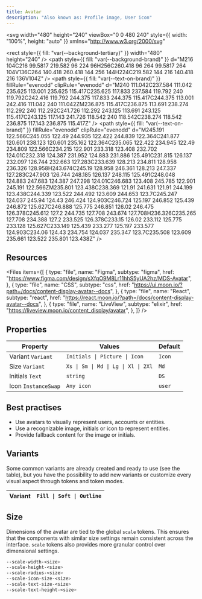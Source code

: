 ```yaml
---
title: Avatar
description: "Also known as: Profile image, User icon"
---
```


<svg
  width="480"
  height="240"
  viewBox="0 0 480 240"
  style={{ width: "100%", height: "auto" }}
  xmlns="http://www.w3.org/2000/svg"
>
  <rect
    style={{ fill: "var(--background-tertiary)" }}
    width="480"
    height="240"
  />
  <path
    style={{ fill: "var(--background-brand)" }}
    d="M216 104C216 99.5817 219.582 96 224 96H256C260.418 96 264 99.5817 264 104V136C264 140.418 260.418 144 256 144H224C219.582 144 216 140.418 216 136V104Z"
  />
  <path
    style={{ fill: "var(--text-on-brand)" }}
    fillRule="evenodd"
    clipRule="evenodd"
    d="M240 111.042C237.584 111.042 235.625 113.001 235.625 115.417C235.625 117.833 237.584 119.792 240 119.792C242.416 119.792 244.375 117.833 244.375 115.417C244.375 113.001 242.416 111.042 240 111.042ZM236.875 115.417C236.875 113.691 238.274 112.292 240 112.292C241.726 112.292 243.125 113.691 243.125 115.417C243.125 117.143 241.726 118.542 240 118.542C238.274 118.542 236.875 117.143 236.875 115.417Z"
  />
  <path
    style={{ fill: "var(--text-on-brand)" }}
    fillRule="evenodd"
    clipRule="evenodd"
    d="M245.191 122.566C245.055 122.49 244.935 122.422 244.839 122.364C241.877 120.601 238.123 120.601 235.162 122.364C235.065 122.422 234.945 122.49 234.809 122.566C234.215 122.901 233.318 123.408 232.702 124.01C232.318 124.387 231.952 124.883 231.886 125.491C231.815 126.137 232.097 126.744 232.663 127.283C233.639 128.213 234.811 128.958 236.326 128.958H243.674C245.19 128.958 246.361 128.213 247.337 127.283C247.903 126.744 248.185 126.137 248.115 125.491C248.048 124.883 247.683 124.387 247.298 124.01C246.683 123.408 245.785 122.901 245.191 122.566ZM235.801 123.438C238.369 121.91 241.631 121.91 244.199 123.438C244.339 123.522 244.492 123.609 244.653 123.7C245.247 124.037 245.94 124.43 246.424 124.903C246.724 125.197 246.852 125.439 246.872 125.627C246.888 125.775 246.851 126.02 246.475 126.378C245.612 127.2 244.735 127.708 243.674 127.708H236.326C235.265 127.708 234.388 127.2 233.525 126.378C233.15 126.02 233.112 125.775 233.128 125.627C233.149 125.439 233.277 125.197 233.577 124.903C234.06 124.43 234.754 124.037 235.347 123.7C235.508 123.609 235.661 123.522 235.801 123.438Z"
  />
</svg>

## Resources

<Files
  items={[
    {
      type: "file",
      name: "Figma",
      subtype: "figma",
      href: "https://www.figma.com/design/sXfqO9M8Lr11hhS5yUA2hz/MDS-Avatar",
    },
    {
      type: "file",
      name: "CSS",
      subtype: "css",
      href: "https://ui.moon.io/?path=/docs/content-display-avatar--docs",
    },
    {
      type: "file",
      name: "React",
      subtype: "react",
      href: "https://react.moon.io/?path=/docs/content-display-avatar--docs",
    },
    {
      type: "file",
      name: "LiveView",
      subtype: "elixir",
      href: "https://liveview.moon.io/content_display/avatar",
    },
  ]}
/>

## Properties

| **Property**        | **Values**                          | **Default** |
| ------------------- | ----------------------------------- | ----------- |
| Variant `Variant`   | `Initials \| Picture \| Icon`       | `Icon`      |
| Size `Variant`      | `Xs \| Sm \| Md \| Lg \| Xl \| 2Xl` | `Md`        |
| Initials `Text`     | `string`                            | `DS`        |
| Icon `InstanceSwap` | `Any icon`                          | `user`      |

## Best practises

- Use avatars to visually represent users, accounts or entities.
- Use a recognizable image, initials or icon to represent entities.
- Provide fallback content for the image or initials.

## Variants

Some common variants are already created and ready to use (see the table), but you have the possibility to add new variants or customize every visual aspect through tokens and token modes.

| **Variant** | `Fill \| Soft \| Outline` |
| ----------- | ------------------------- |

## Size

Dimensions of the avatar are tied to the global `scale` tokens. This ensures that the components with similar size settings remain consistent across the interface. `scale` tokens also provides more granular control over dimensional settings.

```css:scale.css showLineNumbers
--scale-width-<size>
--scale-height-<size>
--scale-radius-<size>
--scale-icon-size-<size>
--scale-text-size-<size>
--scale-text-height-<size>
```
